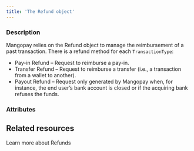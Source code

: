 ```yaml
---
title: 'The Refund object'
---
```


  
### Description
Mangopay relies on the Refund object to manage the reimbursement of a past transaction. There is a refund method for each `TransactionType`:  
- Pay-in Refund – Request to reimburse a pay-in.  
- Transfer Refund – Request to reimburse a transfer (i.e., a transaction from a wallet to another).  
- Payout Refund – Request only generated by Mangopay when, for instance, the end user’s bank account is closed or if the acquiring bank refuses the funds.

### Attributes  

<Id />  

<Tag1 />  

<CreationDate />  

<AuthorId4 />  

<CreditedUserId />  

<DebitedFunds14 />  

<CreditedFunds3 />  

<Fees11 />  

<Status1 />  

<ResultCode />  

<ResultMessage />  

<ExecutionDate />  

<Type />  

<Nature />  

<InitialTransactionId1 />  

<InitialTransactionType1 />  

<InitialTransactionNature1 />  

<DebitedWalletId />  

<CreditedWalletId1 />  

<RefundReason />

## Related resources

<CardGroup cols={2}>
    <Card
        title="Guide"
        href="/guides/refunds"
    >
        Learn more about Refunds
    </Card>
</CardGroup>